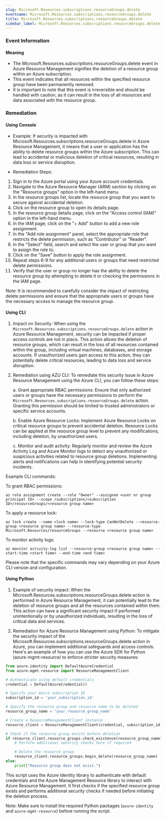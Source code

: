 ```yaml
--- 
slug: Microsoft.Resources.subscriptions.resourceGroups.delete
eventname: Microsoft.Resources.subscriptions.resourceGroups.delete
title: Microsoft.Resources.subscriptions.resourceGroups.delete
sidebar_label: Microsoft.Resources.subscriptions.resourceGroups.delete
---
```

                       
### Event Information

#### Meaning

- The Microsoft.Resources.subscriptions.resourceGroups.delete event in Azure Resource Management signifies the deletion of a resource group within an Azure subscription.
- This event indicates that all resources within the specified resource group have been permanently removed.
- It is important to note that this event is irreversible and should be handled with caution, as it can result in the loss of all resources and data associated with the resource group.

### Remediation

#### Using Console

- Example: If security is impacted with Microsoft.Resources.subscriptions.resourceGroups.delete in Azure Resource Management, it means that a user or application has the ability to delete resource groups within the Azure subscription. This can lead to accidental or malicious deletion of critical resources, resulting in data loss or service disruption.

- Remediation Steps:
1. Sign in to the Azure portal using your Azure account credentials.
2. Navigate to the Azure Resource Manager (ARM) section by clicking on the "Resource groups" option in the left-hand menu.
3. In the resource groups list, locate the resource group that you want to secure against accidental deletion.
4. Click on the resource group to open its details page.
5. In the resource group details page, click on the "Access control (IAM)" option in the left-hand menu.
6. In the IAM page, click on the "+ Add" button to add a new role assignment.
7. In the "Add role assignment" panel, select the appropriate role that restricts the delete permission, such as "Contributor" or "Reader".
8. In the "Select" field, search and select the user or group that you want to assign the role to.
9. Click on the "Save" button to apply the role assignment.
10. Repeat steps 6-9 for any additional users or groups that need restricted delete permissions.
11. Verify that the user or group no longer has the ability to delete the resource group by attempting to delete it or checking the permissions in the IAM page.

Note: It is recommended to carefully consider the impact of restricting delete permissions and ensure that the appropriate users or groups have the necessary access to manage the resource group.

#### Using CLI

1. Impact on Security: When using the `Microsoft.Resources.subscriptions.resourceGroups.delete` action in Azure Resource Management, security can be impacted if proper access controls are not in place. This action allows the deletion of resource groups, which can result in the loss of all resources contained within the group, including virtual machines, databases, and storage accounts. If unauthorized users gain access to this action, they can potentially delete critical resources, leading to data loss and service disruption.

2. Remediation using AZU CLI: To remediate this security issue in Azure Resource Management using the Azure CLI, you can follow these steps:

   a. Grant appropriate RBAC permissions: Ensure that only authorized users or groups have the necessary permissions to perform the `Microsoft.Resources.subscriptions.resourceGroups.delete` action. Granting this permission should be limited to trusted administrators or specific service accounts.

   b. Enable Azure Resource Locks: Implement Azure Resource Locks on critical resource groups to prevent accidental deletion. Resource Locks can be applied at the resource group level to prevent any modifications, including deletion, by unauthorized users.

   c. Monitor and audit activity: Regularly monitor and review the Azure Activity Log and Azure Monitor logs to detect any unauthorized or suspicious activities related to resource group deletions. Implementing alerts and notifications can help in identifying potential security incidents.

Example CLI commands:

To grant RBAC permissions:
```
az role assignment create --role "Owner" --assignee <user or group principal ID> --scope /subscriptions/<subscription ID>/resourceGroups/<resource group name>
```

To apply a resource lock:
```
az lock create --name <lock name> --lock-type CanNotDelete --resource-group <resource group name> --resource-type Microsoft.Resources/resourceGroups --resource <resource group name>
```

To monitor activity logs:
```
az monitor activity-log list --resource-group <resource group name> --start-time <start time> --end-time <end time>
```

Please note that the specific commands may vary depending on your Azure CLI version and configuration.

#### Using Python

1. Example of security impact: When the Microsoft.Resources.subscriptions.resourceGroups.delete action is performed in Azure Resource Management, it can potentially lead to the deletion of resource groups and all the resources contained within them. This action can have a significant security impact if performed unintentionally or by unauthorized individuals, resulting in the loss of critical data and services.

2. Remediation for Azure Resource Management using Python: To mitigate the security impact of the Microsoft.Resources.subscriptions.resourceGroups.delete action in Azure, you can implement additional safeguards and access controls. Here's an example of how you can use the Azure SDK for Python (azure-mgmt-resource) to enforce stricter security measures:

```python
from azure.identity import DefaultAzureCredential
from azure.mgmt.resource import ResourceManagementClient

# Authenticate using default credentials
credential = DefaultAzureCredential()

# Specify your Azure subscription ID
subscription_id = 'your_subscription_id'

# Specify the resource group and resource name to be deleted
resource_group_name = 'your_resource_group_name'

# Create a ResourceManagementClient instance
resource_client = ResourceManagementClient(credential, subscription_id)

# Check if the resource group exists before deletion
if resource_client.resource_groups.check_existence(resource_group_name):
    # Perform additional security checks here if required

    # Delete the resource group
    resource_client.resource_groups.begin_delete(resource_group_name)
else:
    print("Resource group does not exist.")
```

This script uses the Azure Identity library to authenticate with default credentials and the Azure Management Resource library to interact with Azure Resource Management. It first checks if the specified resource group exists and performs additional security checks if needed before initiating the deletion process.

Note: Make sure to install the required Python packages (`azure-identity` and `azure-mgmt-resource`) before running the script.


 
